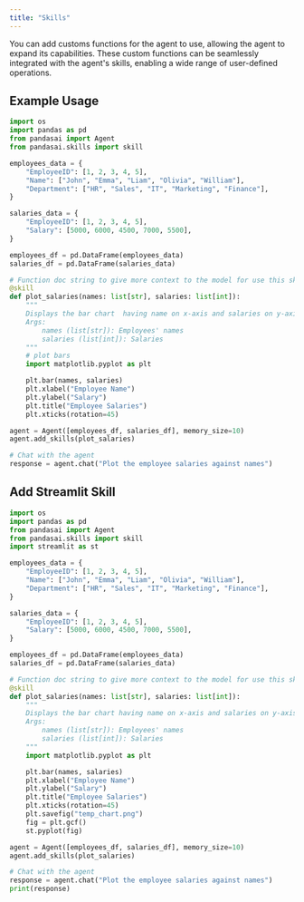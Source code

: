 ---
title: "Skills"
---

You can add customs functions for the agent to use, allowing the agent to expand its capabilities. These custom functions can be seamlessly integrated with the agent's skills, enabling a wide range of user-defined operations.

## Example Usage

```python
import os
import pandas as pd
from pandasai import Agent
from pandasai.skills import skill

employees_data = {
    "EmployeeID": [1, 2, 3, 4, 5],
    "Name": ["John", "Emma", "Liam", "Olivia", "William"],
    "Department": ["HR", "Sales", "IT", "Marketing", "Finance"],
}

salaries_data = {
    "EmployeeID": [1, 2, 3, 4, 5],
    "Salary": [5000, 6000, 4500, 7000, 5500],
}

employees_df = pd.DataFrame(employees_data)
salaries_df = pd.DataFrame(salaries_data)

# Function doc string to give more context to the model for use this skill
@skill
def plot_salaries(names: list[str], salaries: list[int]):
    """
    Displays the bar chart  having name on x-axis and salaries on y-axis
    Args:
        names (list[str]): Employees' names
        salaries (list[int]): Salaries
    """
    # plot bars
    import matplotlib.pyplot as plt

    plt.bar(names, salaries)
    plt.xlabel("Employee Name")
    plt.ylabel("Salary")
    plt.title("Employee Salaries")
    plt.xticks(rotation=45)

agent = Agent([employees_df, salaries_df], memory_size=10)
agent.add_skills(plot_salaries)

# Chat with the agent
response = agent.chat("Plot the employee salaries against names")

```

## Add Streamlit Skill

```python
import os
import pandas as pd
from pandasai import Agent
from pandasai.skills import skill
import streamlit as st

employees_data = {
    "EmployeeID": [1, 2, 3, 4, 5],
    "Name": ["John", "Emma", "Liam", "Olivia", "William"],
    "Department": ["HR", "Sales", "IT", "Marketing", "Finance"],
}

salaries_data = {
    "EmployeeID": [1, 2, 3, 4, 5],
    "Salary": [5000, 6000, 4500, 7000, 5500],
}

employees_df = pd.DataFrame(employees_data)
salaries_df = pd.DataFrame(salaries_data)

# Function doc string to give more context to the model for use this skill
@skill
def plot_salaries(names: list[str], salaries: list[int]):
    """
    Displays the bar chart having name on x-axis and salaries on y-axis using streamlit
    Args:
        names (list[str]): Employees' names
        salaries (list[int]): Salaries
    """
    import matplotlib.pyplot as plt

    plt.bar(names, salaries)
    plt.xlabel("Employee Name")
    plt.ylabel("Salary")
    plt.title("Employee Salaries")
    plt.xticks(rotation=45)
    plt.savefig("temp_chart.png")
    fig = plt.gcf()
    st.pyplot(fig)

agent = Agent([employees_df, salaries_df], memory_size=10)
agent.add_skills(plot_salaries)

# Chat with the agent
response = agent.chat("Plot the employee salaries against names")
print(response)
```
